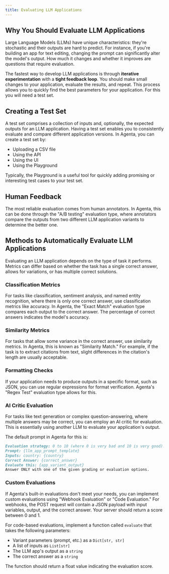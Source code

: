 ```yaml
---
title: Evaluating LLM Applications
---
```


## Why You Should Evaluate LLM Applications

Large Language Models (LLMs) have unique characteristics: they're stochastic and their outputs are hard to predict. For instance, if you're building an app for text editing, changing the prompt can significantly alter the model's output. How much it changes and whether it improves are questions that require evaluation.

The fastest way to develop LLM applications is through **iterative experimentation** with a **tight feedback loop**. You should make small changes to your application, evaluate the results, and repeat. This process allows you to quickly find the best parameters for your application. For this you will need a test set.


## Creating a Test Set

A test set comprises a collection of inputs and, optionally, the expected outputs for an LLM application. Having a test set enables you to consistently evaluate and compare different application versions. In Agenta, you can create a test set by:

- Uploading a CSV file
- Using the API
- Using the UI
- Using the Playground

Typically, the Playground is a useful tool for quickly adding promising or interesting test cases to your test set.

## Human Feedback

The most reliable evaluation comes from human annotators. In Agenta, this can be done through the "A/B testing" evaluation type, where annotators compare the outputs from two different LLM application variants to determine the better one.


## Methods to Automatically Evaluate LLM Applications

Evaluating an LLM application depends on the type of task it performs. Metrics can differ based on whether the task has a single correct answer, allows for variations, or has multiple correct solutions.

### Classification Metrics

For tasks like classification, sentiment analysis, and named entity recognition, where there is only one correct answer, use classification metrics like accuracy. In Agenta, the "Exact Match" evaluation type compares each output to the correct answer. The percentage of correct answers indicates the model's accuracy.

### Similarity Metrics

For tasks that allow some variance in the correct answer, use similarity metrics. In Agenta, this is known as "Similarity Match." For example, if the task is to extract citations from text, slight differences in the citation's length are usually acceptable.

### Formatting Checks

If your application needs to produce outputs in a specific format, such as JSON, you can use regular expressions for format verification. Agenta's "Regex Test" evaluation type allows for this.

### AI Critic Evaluation

For tasks like text generation or complex question-answering, where multiple answers may be correct, you can employ an AI critic for evaluation. This is essentially using another LLM to evaluate your application's output.

The default prompt in Agenta for this is:

```markdown
Evaluation strategy: 0 to 10 (where 0 is very bad and 10 is very good).
Prompt: {llm_app_prompt_template}
Inputs: country: {country}
Correct Answer: {correct_answer}
Evaluate this: {app_variant_output}
Answer ONLY with one of the given grading or evaluation options.
```

### Custom Evaluations

If Agenta's built-in evaluations don't meet your needs, you can implement custom evaluations using "Webhook Evaluation" or "Code Evaluation." For webhooks, the POST request will contain a JSON payload with input variables, output, and the correct answer. Your server should return a score between 0 and 1.

For code-based evaluations, implement a function called `evaluate` that takes the following parameters:

- Variant parameters (prompt, etc.) as a `Dict[str, str]`
- A list of inputs as `List[str]`
- The LLM app's output as a `string`
- The correct answer as a `string`

The function should return a float value indicating the evaluation score.